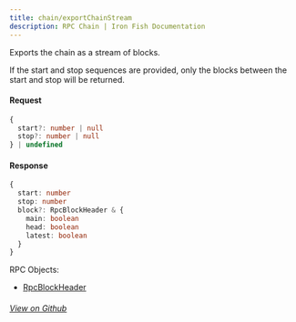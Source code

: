 ```yaml
---
title: chain/exportChainStream
description: RPC Chain | Iron Fish Documentation
---
```


Exports the chain as a stream of blocks.

If the start and stop sequences are provided, only the blocks between the start and
stop will be returned.

#### Request

```ts
{
  start?: number | null
  stop?: number | null
} | undefined
```

#### Response

```ts
{
  start: number
  stop: number
  block?: RpcBlockHeader & {
    main: boolean
    head: boolean
    latest: boolean
  }
}
```

RPC Objects: 
- [RpcBlockHeader](/developers/documentation/rpc/objects/rpcBlockHeader)

###### [View on Github](https://github.com/iron-fish/ironfish/blob/master/ironfish/src/rpc/routes/chain/exportChainStream.ts)
